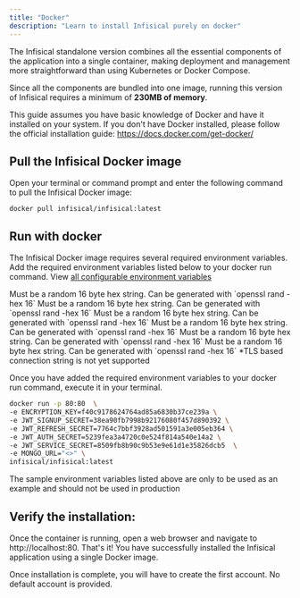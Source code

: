 ```yaml
---
title: "Docker"
description: "Learn to install Infisical purely on docker"
---
```


The Infisical standalone version combines all the essential components of the application into a single container, making deployment and management more straightforward than using Kubernetes or Docker Compose. 

Since all the components are bundled into one image, running this version of Infisical requires a minimum of **230MB of memory**.

This guide assumes you have basic knowledge of Docker and have it installed on your system. If you don't have Docker installed, please follow the official installation guide: https://docs.docker.com/get-docker/

## Pull the Infisical Docker image

Open your terminal or command prompt and enter the following command to pull the Infisical Docker image:

```
docker pull infisical/infisical:latest
```

## Run with docker 
The Infisical Docker image requires several required environment variables. 
Add the required environment variables listed below to your docker run command. View [all configurable environment variables](../configuration/envars)


<ParamField query="ENCRYPTION_KEY" type="string" default="none" required>
  Must be a random 16 byte hex string. Can be generated with `openssl rand -hex 16`
</ParamField>

<ParamField query="JWT_SIGNUP_SECRET" type="string" default="none" required>
  Must be a random 16 byte hex string. Can be generated with `openssl rand -hex 16`
</ParamField>

<ParamField query="JWT_REFRESH_SECRET" type="string" default="none" required>
  Must be a random 16 byte hex string. Can be generated with `openssl rand -hex 16`
</ParamField>

<ParamField query="JWT_AUTH_SECRET" type="string" default="none" required>
  Must be a random 16 byte hex string. Can be generated with `openssl rand -hex 16`
</ParamField>

<ParamField query="JWT_MFA_SECRET" type="string" default="none" required>
  Must be a random 16 byte hex string. Can be generated with `openssl rand -hex 16`
</ParamField>

<ParamField query="JWT_SERVICE_SECRET" type="string" default="none" required>
  Must be a random 16 byte hex string. Can be generated with `openssl rand -hex 16`
</ParamField>

<ParamField query="MONGO_URL" type="string" default="none" required>
  *TLS based connection string is not yet supported
</ParamField>


Once you have added the required environment variables to your docker run command, execute it in your terminal.

```bash
docker run -p 80:80  \
-e ENCRYPTION_KEY=f40c9178624764ad85a6830b37ce239a \
-e JWT_SIGNUP_SECRET=38ea90fb7998b92176080f457d890392 \
-e JWT_REFRESH_SECRET=7764c7bbf3928ad501591a3e005eb364 \
-e JWT_AUTH_SECRET=5239fea3a4720c0e524f814a540e14a2 \
-e JWT_SERVICE_SECRET=8509fb8b90c9b53e9e61d1e35826dcb5  \
-e MONGO_URL="<>" \
infisical/infisical:latest
```

<Warning>
  The sample environment variables listed above are only to be used as an example and should not be used in production 
</Warning>

## Verify the installation:
Once the container is running, open a web browser and navigate to http://localhost:80. That's it! You have successfully installed the Infisical application using a single Docker image.

<Info>
Once installation is complete, you will have to create the first account. No default account is provided.
</Info>